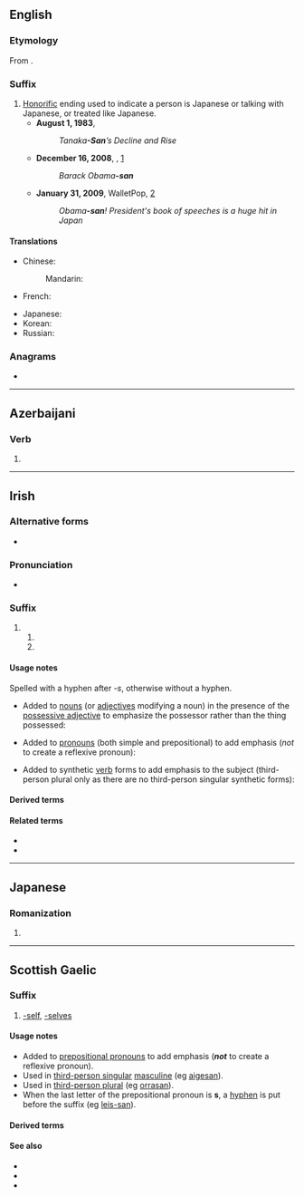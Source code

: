 {{also|Appendix:Variations of "san"}}
==English==

===Etymology===
From {{bor|en|ja|-}} {{ja-r|さん}}.

===Suffix===
{{en-suffix}}

# [[honorific|Honorific]] ending used to indicate a person is Japanese or talking with Japanese, or treated like Japanese.
#* '''August 1, 1983''', {{w|Time (magazine)|''Time''}}
#*: ''Tanaka'''-San'''’s Decline and Rise''
#* '''December 16, 2008 ''', ''{{w|Wall Street Journal}}'', [http://online.wsj.com/article/SB122938932478509075.html]
#*: ''Barack Obama'''-san'''''
#* '''January 31, 2009''', WalletPop, [https://web.archive.org/web/20090512161949/http://www.walletpop.com/blog/2009/01/31/obama-san-presidents-book-of-speeches-is-a-huge-hit-in-japan]
#*: ''Obama'''-san'''! President's book of speeches is a huge hit in Japan''

====Translations====
{{trans-top|Japanese honorific ending}}
* Chinese:
*: Mandarin: {{t+|cmn|桑|tr=-sāng|sc=Hani}} {{q|rare, usually translated with honorific titles as in English - Mr, Mrs, Miss}}
* French: {{t+|fr|-san}}
{{trans-mid}}
* Japanese: {{t+|ja|さん|tr=-san}}
* Korean: {{t+|ko|상}}
* Russian: {{t+|ru|-сан|m|f}}
{{trans-bottom}}

{{trans-see|Mr}}
{{trans-see|Ms}}
{{trans-see|Mrs}}
{{trans-see|Miss}}
{{trans-see|Mx}}

===Anagrams===
* {{anagrams|en|a=ans|ANS|NAS|NAs|NSA|SNA|ans|ans.}}

----

==Azerbaijani==

===Verb===
{{az-suffix-forms|a=san|ə=sən}}
{{head|az|verb form}}

# {{non-gloss|Form of {{m|az|-sən}} after the vowels A / I / O / U.}}

----

==Irish==

===Alternative forms===
* {{l|ga|-sean}} {{qualifier|used after palatalized consonants and front vowels}}

===Pronunciation===
* {{IPA|ga|/sˠənˠ/}}

===Suffix===
{{ga-suffix|e}}

# {{non-gloss definition|emphatic suffix of the following persons; used after velarized consonants and back vowels}}
## {{n-g|third-person singular masculine}}
## {{n-g|third-person plural}}

====Usage notes====
Spelled with a hyphen after ''-s'', otherwise without a hyphen.
* Added to [[noun]]s (or [[adjective]]s modifying a noun) in the presence of the [[possessive adjective]] to emphasize the possessor rather than the thing possessed:
*: {{uxi|ga|a mhadra'''san'''|''his'' dog}}
*: {{uxi|ga|a gcarr dearg'''san'''|''their'' red car}}
* Added to [[pronoun]]s (both simple and prepositional) to add emphasis (''not'' to create a reflexive pronoun):
*: {{uxi|ga|as'''-san'''|out of ''him''|inline=1}}
*: {{uxi|ga|siad'''san''', iad'''san'''|''they'', ''them''}}
* Added to synthetic [[verb]] forms to add emphasis to the subject (third-person plural only as there are no third-person singular synthetic forms):
*: {{uxi|ga|chualadar'''san'''|''they'' heard}}

====Derived terms====
{{suffixsee|ga}}

====Related terms====
* {{l|ga|-ne}}
* {{l|ga|-sa}}

----

==Japanese==

===Romanization===
{{ja-romaji}}

# {{ja-romanization of|さん}}

----

==Scottish Gaelic==

===Suffix===
{{head|gd|suffix}}

# [[-self]], [[-selves]] {{qualifier|emphatic}}

====Usage notes====
* Added to [[prepositional pronoun]]s to add emphasis ('''''not''''' to create a reflexive pronoun).
* Used in [[third-person singular]] [[masculine]] (eg [[aigesan]]).
* Used in [[third-person plural]] (eg [[orrasan]]).
* When the last letter of the prepositional pronoun is '''s''', a [[hyphen]] is put before the suffix (eg [[leis-san]]).

====Derived terms====
{{suffixsee|gd}}

====See also====
* {{l|gd|-e}}
* {{l|gd|-sa}}
* {{l|gd|-se}}
